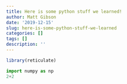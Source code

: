 ```yaml
---
title: Here is some python stuff we learned!
author: Matt Gibson
date: '2019-12-15'
slug: here-is-some-python-stuff-we-learned
categories: []
tags: []
description: ''
---
```

```R
library(reticulate)
```


```python
import numpy as np
2+2
```